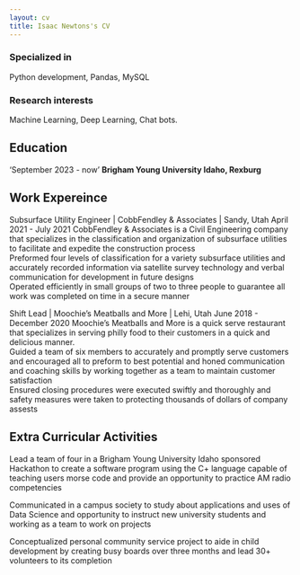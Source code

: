 ```yaml
---
layout: cv
title: Isaac Newtons's CV
---
```

### Specialized in

Python development, Pandas, MySQL


### Research interests

Machine Learning, Deep Learning, Chat bots.


## Education

'September 2023 - now'
__Brigham Young University Idaho, Rexburg__


## Work Expereince
<p>
Subsurface Utility Engineer | CobbFendley & Associates | Sandy, Utah April 2021 - July 2021
CobbFendley & Associates is a Civil Engineering company that specializes in the classification and organization of 
subsurface utilities to facilitate and expedite the construction process
<br>
Preformed four levels of classification for a variety subsurface utilities and accurately recorded information via 
satellite survey technology and verbal communication for development in future designs
<br>
Operated efficiently in small groups of two to three people to guarantee all work was completed on time in a 
secure manner
</p>
<p>
Shift Lead | Moochie's Meatballs and More | Lehi, Utah June 2018 - December 2020
Moochie's Meatballs and More is a quick serve restaurant that specializes in serving philly food to their customers in a 
quick and delicious manner.
<br>
Guided a team of six members to accurately and promptly serve customers and encouraged all to preform to best 
potential and honed communication and coaching skills by working together as a team to maintain customer 
satisfaction
<br>
Ensured closing procedures were executed swiftly and thoroughly and safety measures were taken to protecting 
thousands of dollars of company assests
</p>

## Extra Curricular Activities

<p>
Lead a team of four in a Brigham Young University Idaho sponsored Hackathon to create a software program 
using the C+ language capable of teaching users morse code and provide an opportunity to practice AM radio 
competencies
</p>
<p>
Communicated in a campus society to study about applications and uses of Data Science and opportunity to 
instruct new university students and working as a team to work on projects
</p>
<p>
Conceptualized personal community service project to aide in child development by creating busy boards over 
three months and lead 30+ volunteers to its completion
</p>


<!-- ### Footer

Last updated: May 2013 -->


